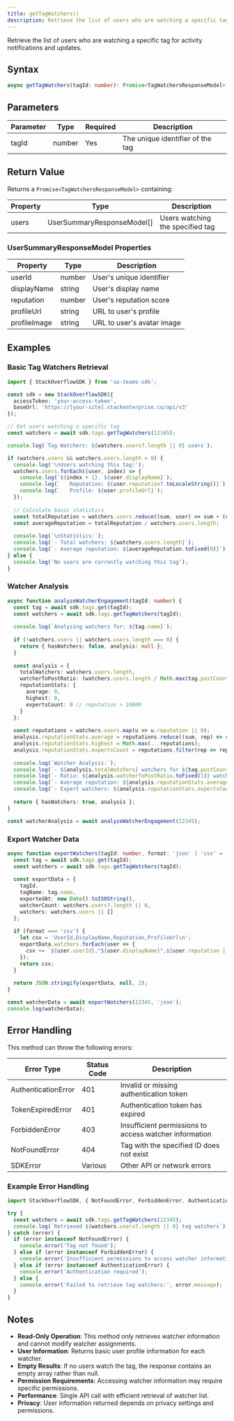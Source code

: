 ```yaml
---
title: getTagWatchers()
description: Retrieve the list of users who are watching a specific tag for activity notifications and updates.
---
```


Retrieve the list of users who are watching a specific tag for activity notifications and updates.

## Syntax

```typescript
async getTagWatchers(tagId: number): Promise<TagWatchersResponseModel>
```

## Parameters

| Parameter | Type | Required | Description |
|-----------|------|----------|-------------|
| tagId | number | Yes | The unique identifier of the tag |

## Return Value

Returns a `Promise<TagWatchersResponseModel>` containing:

| Property | Type | Description |
|----------|------|-------------|
| users | UserSummaryResponseModel[] | Users watching the specified tag |

### UserSummaryResponseModel Properties

| Property | Type | Description |
|----------|------|-------------|
| userId | number | User's unique identifier |
| displayName | string | User's display name |
| reputation | number | User's reputation score |
| profileUrl | string | URL to user's profile |
| profileImage | string | URL to user's avatar image |

## Examples

### Basic Tag Watchers Retrieval

```typescript
import { StackOverflowSDK } from 'so-teams-sdk';

const sdk = new StackOverflowSDK({
  accessToken: 'your-access-token',
  baseUrl: 'https://[your-site].stackenterprise.co/api/v3'
});

// Get users watching a specific tag
const watchers = await sdk.tags.getTagWatchers(12345);

console.log(`Tag Watchers: ${watchers.users?.length || 0} users`);

if (watchers.users && watchers.users.length > 0) {
  console.log('\nUsers watching this tag:');
  watchers.users.forEach((user, index) => {
    console.log(`${index + 1}. ${user.displayName}`);
    console.log(`   Reputation: ${user.reputation?.toLocaleString()}`);
    console.log(`   Profile: ${user.profileUrl}`);
  });
  
  // Calculate basic statistics
  const totalReputation = watchers.users.reduce((sum, user) => sum + (user.reputation || 0), 0);
  const averageReputation = totalReputation / watchers.users.length;
  
  console.log(`\nStatistics:`);
  console.log(`- Total watchers: ${watchers.users.length}`);
  console.log(`- Average reputation: ${averageReputation.toFixed(0)}`);
} else {
  console.log('No users are currently watching this tag');
}
```

### Watcher Analysis

```typescript
async function analyzeWatcherEngagement(tagId: number) {
  const tag = await sdk.tags.get(tagId);
  const watchers = await sdk.tags.getTagWatchers(tagId);
  
  console.log(`Analyzing watchers for: ${tag.name}`);
  
  if (!watchers.users || watchers.users.length === 0) {
    return { hasWatchers: false, analysis: null };
  }
  
  const analysis = {
    totalWatchers: watchers.users.length,
    watcherToPostRatio: (watchers.users.length / Math.max(tag.postCount || 1, 1)) * 100,
    reputationStats: {
      average: 0,
      highest: 0,
      expertsCount: 0 // reputation > 10000
    }
  };
  
  const reputations = watchers.users.map(u => u.reputation || 0);
  analysis.reputationStats.average = reputations.reduce((sum, rep) => sum + rep, 0) / reputations.length;
  analysis.reputationStats.highest = Math.max(...reputations);
  analysis.reputationStats.expertsCount = reputations.filter(rep => rep > 10000).length;
  
  console.log(`Watcher Analysis:`);
  console.log(`- ${analysis.totalWatchers} watchers for ${tag.postCount} posts`);
  console.log(`- Ratio: ${analysis.watcherToPostRatio.toFixed(1)} watchers per 100 posts`);
  console.log(`- Average reputation: ${analysis.reputationStats.average.toFixed(0)}`);
  console.log(`- Expert watchers: ${analysis.reputationStats.expertsCount}`);
  
  return { hasWatchers: true, analysis };
}

const watcherAnalysis = await analyzeWatcherEngagement(12345);
```

### Export Watcher Data

```typescript
async function exportWatchers(tagId: number, format: 'json' | 'csv' = 'json') {
  const tag = await sdk.tags.get(tagId);
  const watchers = await sdk.tags.getTagWatchers(tagId);
  
  const exportData = {
    tagId,
    tagName: tag.name,
    exportedAt: new Date().toISOString(),
    watcherCount: watchers.users?.length || 0,
    watchers: watchers.users || []
  };
  
  if (format === 'csv') {
    let csv = 'UserId,DisplayName,Reputation,ProfileUrl\n';
    exportData.watchers.forEach(user => {
      csv += `${user.userId},"${user.displayName}",${user.reputation || 0},"${user.profileUrl}"\n`;
    });
    return csv;
  }
  
  return JSON.stringify(exportData, null, 2);
}

const watcherData = await exportWatchers(12345, 'json');
console.log(watcherData);
```

## Error Handling

This method can throw the following errors:

| Error Type | Status Code | Description |
|------------|-------------|-------------|
| AuthenticationError | 401 | Invalid or missing authentication token |
| TokenExpiredError | 401 | Authentication token has expired |
| ForbiddenError | 403 | Insufficient permissions to access watcher information |
| NotFoundError | 404 | Tag with the specified ID does not exist |
| SDKError | Various | Other API or network errors |

### Example Error Handling

```typescript
import StackOverflowSDK, { NotFoundError, ForbiddenError, AuthenticationError } from 'so-teams-sdk';

try {
  const watchers = await sdk.tags.getTagWatchers(12345);
  console.log(`Retrieved ${watchers.users?.length || 0} tag watchers`);
} catch (error) {
  if (error instanceof NotFoundError) {
    console.error('Tag not found');
  } else if (error instanceof ForbiddenError) {
    console.error('Insufficient permissions to access watcher information');
  } else if (error instanceof AuthenticationError) {
    console.error('Authentication required');
  } else {
    console.error('Failed to retrieve tag watchers:', error.message);
  }
}
```

## Notes

- **Read-Only Operation**: This method only retrieves watcher information and cannot modify watcher assignments.
- **User Information**: Returns basic user profile information for each watcher.
- **Empty Results**: If no users watch the tag, the response contains an empty array rather than null.
- **Permission Requirements**: Accessing watcher information may require specific permissions.
- **Performance**: Single API call with efficient retrieval of watcher list.
- **Privacy**: User information returned depends on privacy settings and permissions.
